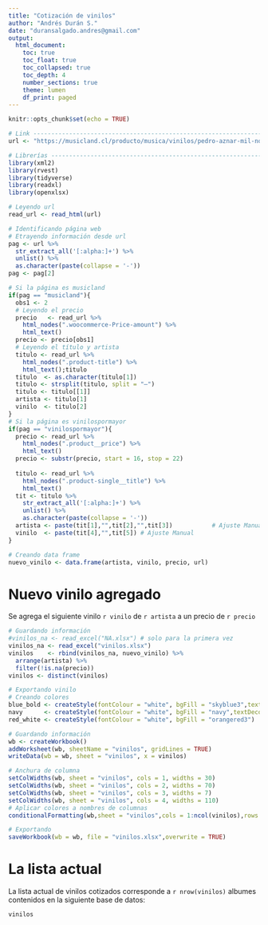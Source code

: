 ```yaml
---
title: "Cotización de vinilos"
author: "Andrés Durán S."
date: "duransalgado.andres@gmail.com"
output: 
  html_document:
    toc: true
    toc_float: true
    toc_collapsed: true
    toc_depth: 4
    number_sections: true
    theme: lumen
    df_print: paged
---
```


```r
knitr::opts_chunk$set(echo = TRUE)
```

```r
# Link ----------------------------------------------------------------
url <- "https://musicland.cl/producto/musica/vinilos/pedro-aznar-mil-noches-y-un-instante-2-lp/"
```

```r
# Librerías -----------------------------------------------------------
library(xml2)
library(rvest)
library(tidyverse)
library(readxl)
library(openxlsx)
```

```r
# Leyendo url
read_url <- read_html(url)

# Identificando página web
# Etrayendo información desde url
pag <- url %>% 
  str_extract_all('[:alpha:]+') %>%
  unlist() %>%
  as.character(paste(collapse = '-'))
pag <- pag[2]

# Si la página es musicland
if(pag == "musicland"){
  obs1 <- 2
  # Leyendo el precio
  precio   <- read_url %>%
    html_nodes(".woocommerce-Price-amount") %>%
    html_text()
  precio <- precio[obs1]
  # Leyendo el título y artista
  titulo <- read_url %>%
    html_nodes(".product-title") %>%
    html_text();titulo
  titulo  <- as.character(titulo[1])
  titulo <- strsplit(titulo, split = "–")
  titulo <- titulo[[1]]
  artista <- titulo[1]
  vinilo  <- titulo[2]
}
# Si la página es vinilospormayor
if(pag == "vinilospormayor"){
  precio <- read_url %>%
    html_nodes(".product__price") %>%
    html_text()
  precio <- substr(precio, start = 16, stop = 22)
  
  titulo <- read_url %>%
    html_nodes(".product-single__title") %>%
    html_text()
  tit <- titulo %>%
    str_extract_all('[:alpha:]+') %>%
    unlist() %>%
    as.character(paste(collapse = '-'))
  artista <- paste(tit[1],"",tit[2],"",tit[3])           # Ajuste Manual
  vinilo  <- paste(tit[4],"",tit[5]) # Ajuste Manual 
}
```

```r
# Creando data frame
nuevo_vinilo <- data.frame(artista, vinilo, precio, url)
```

# Nuevo vinilo agregado

Se agrega el siguiente vinilo `r vinilo` de `r artista` a un precio de `r precio`

```r
# Guardando información
#vinilos_na <- read_excel("NA.xlsx") # solo para la primera vez
vinilos_na <- read_excel("vinilos.xlsx")
vinilos    <- rbind(vinilos_na, nuevo_vinilo) %>%
  arrange(artista) %>%
  filter(!is.na(precio))
vinilos <- distinct(vinilos)

# Exportando vinilo
# Creando colores
blue_bold <- createStyle(fontColour = "white", bgFill = "skyblue3",textDecoration = "bold")
navy      <- createStyle(fontColour = "white", bgFill = "navy",textDecoration = "bold")
red_white <- createStyle(fontColour = "white", bgFill = "orangered3")

# Guardando información
wb <- createWorkbook()
addWorksheet(wb, sheetName = "vinilos", gridLines = TRUE)
writeData(wb = wb, sheet = "vinilos", x = vinilos)

# Anchura de columna
setColWidths(wb, sheet = "vinilos", cols = 1, widths = 30)
setColWidths(wb, sheet = "vinilos", cols = 2, widths = 70)
setColWidths(wb, sheet = "vinilos", cols = 3, widths = 7)
setColWidths(wb, sheet = "vinilos", cols = 4, widths = 110)
# Aplicar colores a nombres de columnas
conditionalFormatting(wb,sheet = "vinilos",cols = 1:ncol(vinilos),rows = 1,rule = "!=0",style = navy)

# Exportando
saveWorkbook(wb = wb, file = "vinilos.xlsx",overwrite = TRUE)
```

# La lista actual 

La lista actual de vinilos cotizados corresponde a `r nrow(vinilos)` albumes contenidos en la siguiente base de datos:

```r
vinilos
```

